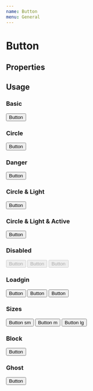 ```yaml
---
name: Button
menu: General
---
```



# Button

## Properties

<PropsTable of={Button} />

## Usage

### Basic

<Playground>
  <Button>Button</Button>
</Playground>

### Circle

<Playground>
  <Button circle>
    Button
  </Button>
</Playground>

### Danger

<Playground>
  <Button danger>
    Button
  </Button>
</Playground>

### Circle & Light

<Playground>
  <Button circle light>
    Button
  </Button>
</Playground>

### Circle & Light & Active

<Playground>
  <Button circle light active>
    Button
  </Button>
</Playground>

### Disabled

<Playground>
  <Button disabled>Button</Button>

  <Button ml={2} light disabled>
    Button
  </Button>

  <Button ml={2} light circle disabled>
    Button
  </Button>
</Playground>

### Loadgin

<Playground>
  <Button ml={2} loading>Button</Button>

  <Button ml={2} light loading>
    Button
  </Button>

  <Button ml={2} light circle loading>
    Button
  </Button>
</Playground>

### Sizes

<Playground>
  <Button size="sm">
    Button sm
  </Button>

  <Button ml={2}>
    Button m
  </Button>

  <Button ml={2} size="lg">
    Button lg
  </Button>
</Playground>

### Block

<Playground>
  <Button block>
    Button
  </Button>
</Playground>

### Ghost

<Playground>
  <Box bg="dark" p={4}>
    <Button ghost>
      Button
    </Button>
  </Box>
</Playground>
